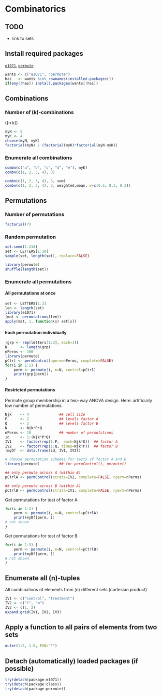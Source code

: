 Combinatorics
=========================

TODO
-------------------------

 - link to sets

Install required packages
-------------------------

[`e1071`](http://cran.r-project.org/package=e1071), [`permute`](http://cran.r-project.org/package=permute)

```r
wants <- c("e1071", "permute")
has   <- wants %in% rownames(installed.packages())
if(any(!has)) install.packages(wants[!has])
```

Combinations
-------------------------

### Number of \(k\)-combinations

\({n \choose k}\)

```r
myN <- 5
myK <- 4
choose(myN, myK)
factorial(myN) / (factorial(myK)*factorial(myN-myK))
```

### Enumerate all combinations

```r
combn(c("a", "b", "c", "d", "e"), myK)
combn(c(1, 2, 3, 4), 3)
```

```r
combn(c(1, 2, 3, 4), 3, sum)
combn(c(1, 2, 3, 4), 3, weighted.mean, w=c(0.5, 0.2, 0.3))
```

Permutations
-------------------------

### Number of permutations

```r
factorial(7)
```

### Random permutation

```r
set.seed(1.234)
set <- LETTERS[1:10]
sample(set, length(set), replace=FALSE)
```

```r
library(permute)
shuffle(length(set))
```

### Enumerate all permutations

#### All permutations at once

```r
set <- LETTERS[1:3]
len <- length(set)
library(e1071)
(mat <- permutations(len))
apply(mat, 1, function(x) set[x])
```

#### Each permutation individually

```r
(grp <- rep(letters[1:3], each=3))
N      <- length(grp)
nPerms <- 100
library(permute)
pCtrl <- permControl(nperm=nPerms, complete=FALSE)
for(i in 1:5) {
    perm <- permute(i, n=N, control=pCtrl)
    print(grp[perm])
}
```

#### Restricted permutations

Permute group membership in a two-way ANOVA design. Here: artificially low number of permutations.

```r
Njk    <- 4              ## cell size
P      <- 2              ## levels factor A
Q      <- 3              ## levels factor B
N      <- Njk*P*Q
nPerms <- 10             ## number of permutations
id     <- 1:(Njk*P*Q)
IV1    <- factor(rep(1:P,  each=Njk*Q))  ## factor A
IV2    <- factor(rep(1:Q, times=Njk*P))  ## factor B
(myDf  <- data.frame(id, IV1, IV2))

# choose permutation schemes for tests of factor A and B
library(permute)         ## for permControl(), permute()

## only permute across A (within B)
pCtrlA <- permControl(strata=IV2, complete=FALSE, nperm=nPerms)

## only permute across B (within A)
pCtrlB <- permControl(strata=IV1, complete=FALSE, nperm=nPerms)
```

Get permutations for test of factor A

```r
for(i in 1:3) {
    perm <- permute(i, n=N, control=pCtrlA)
    print(myDf[perm, ])
# not shown
}
```

Get permutations for test of factor B

```r
for(i in 1:3) {
    perm <- permute(i, n=N, control=pCtrlB)
    print(myDf[perm, ])
# not shown
}
```

Enumerate all \(n\)-tuples
-------------------------

All combinations of elements from \(n\) different sets (cartesian product)

```r
IV1 <- c("control", "treatment")
IV2 <- c("f", "m")
IV3 <- c(1, 2)
expand.grid(IV1, IV2, IV3)
```

Apply a function to all pairs of elements from two sets
-------------------------

```r
outer(1:5, 1:5, FUN="*")
```

Detach (automatically) loaded packages (if possible)
-------------------------

```r
try(detach(package:e1071))
try(detach(package:class))
try(detach(package:permute))
```
